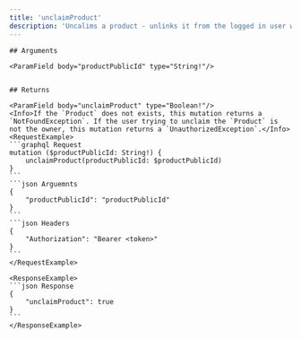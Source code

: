 ```yaml
---
title: 'unclaimProduct'
description: 'Uncalims a product - unlinks it from the logged in user who is unclaiming it.'
---
```

    
    ## Arguments
    
    <ParamField body="productPublicId" type="String!"/> 

    
    ## Returns

    <ParamField body="unclaimProduct" type="Boolean!"/>
    <Info>If the `Product` does not exists, this mutation returns a `NotFoundException`. If the user trying to unclaim the `Product` is not the owner, this mutation returns a `UnauthorizedException`.</Info>
    <RequestExample>
    ```graphql Request
    mutation ($productPublicId: String!) {
        unclaimProduct(productPublicId: $productPublicId)
    }
    ```
    ```json Arguemnts
    {
        "productPublicId": "productPublicId"
    }
    ```
    ```json Headers
    {
        "Authorization": "Bearer <token>"
    }
    ```
    </RequestExample>

    <ResponseExample>
    ```json Response
    {
        "unclaimProduct": true
    }
    ```
    </ResponseExample>